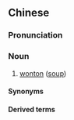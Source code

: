 ==Chinese==
{{zh-forms}}

===Pronunciation===
{{zh-pron
|m=biǎnròu
|md=biēng-nṳ̆k
|cat=n
}}

===Noun===
{{zh-noun}}

# {{lb|zh|Min Dong}} [[wonton]] ([[soup]])

====Synonyms====
{{zh-dial|餛飩}}

====Derived terms====
{{zh-der|扁肉燕}}